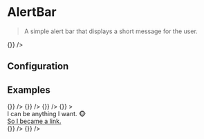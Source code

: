 
# AlertBar

> A simple alert bar that displays a short message for the user.

<CodeBlock title="Default">
  <AlertBar 
    message={"Insert generic message here. 📰"}
    active={true}
    onDismiss={()=>{}}
  />
</CodeBlock>

## Configuration

<ConfigBlock of={AlertBar} />

## Examples

<CodeBlock title="Success">
  <AlertBar 
    message={"k. 👍🏻"}
    type={"success"}
    active={true}
    onDismiss={()=>{}}
  />
</CodeBlock>

<CodeBlock title="Warning">
  <AlertBar 
    message={"You are being warned! 🤨"}
    type={"warning"}
    active={true}
    onDismiss={()=>{}}
  />
</CodeBlock>

<CodeBlock title="Error">
  <AlertBar 
    message={"Oh 💩, something happened. 😵"}
    type={"error"}
    active={true}
    onDismiss={()=>{}}
  />
</CodeBlock>

<CodeBlock title="Custom Content">
  <AlertBar
    active={true}
    onDismiss={()=>{}}
  >
      <div>
        I can be anything I want. 🐵
        <br />
        <a href="#" target="_blank">So I became a link.</a>
      </div>
  </AlertBar>

</CodeBlock>

<CodeBlock title="Always Active">
  <AlertBar 
    message={"😎 Can't touch this."}
    type={"warning"}
    alwaysActive={true}
  />
</CodeBlock>

<CodeBlock title="No Icon">
  <AlertBar 
    message={"Mr. Lonely."}
    type={"success"}
    active={true}
    noIcon={true}
    onDismiss={()=>{}}
  />
</CodeBlock>

<CodeBlock title="Custom Icon">
  <AlertBar 
    message={"Mah Icon, Mah rulz"}
    type={"error"}
    active={true}
    customIcon={"client"}
    onDismiss={()=>{}}
  />
</CodeBlock>